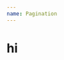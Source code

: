 ```yaml
---
name: Pagination
---
```



<Playground>
  <Pagination
    isFirstPage={true}
    isLastPage={false}
    currentPage={1}
    totalPages={10}
    linkBase="/hello"
  />
</Playground>

# hi